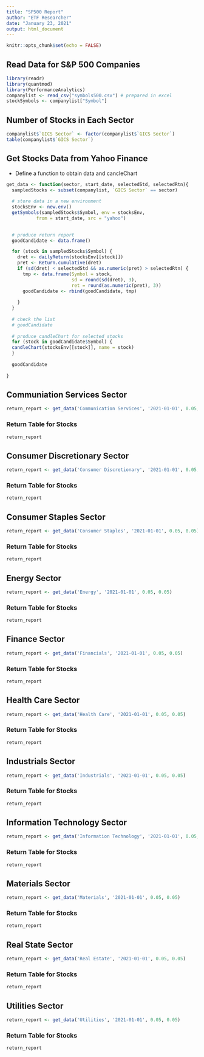 ---
title: "SP500 Report"
author: "ETF Researcher"
date: "January 23, 2021"
output: html_document
---

```{r setup, include=FALSE}
knitr::opts_chunk$set(echo = FALSE)
```

## Read Data for S&P 500 Companies 
```{r message=FALSE, warning=FALSE}
library(readr)
library(quantmod)
library(PerformanceAnalytics)
companylist <- read_csv("symbols500.csv") # prepared in excel
stockSymbols <- companylist["Symbol"]
```

## Number of Stocks in Each Sector
```{r}
companylist$`GICS Sector` <- factor(companylist$`GICS Sector`)
table(companylist$`GICS Sector`)
```

## Get Stocks Data from Yahoo Finance

* Define a function to obtain data and cancleChart
```{r}
get_data <- function(sector, start_date, selectedStd, selectedRtn){
  sampledStocks <- subset(companylist, `GICS Sector` == sector)
  
  # store data in a new environment
  stocksEnv <- new.env()
  getSymbols(sampledStocks$Symbol, env = stocksEnv, 
           from = start_date, src = "yahoo")
  

  # produce return report
  goodCandidate <- data.frame()

  for (stock in sampledStocks$Symbol) {
    dret <- dailyReturn(stocksEnv[[stock]])
    pret <- Return.cumulative(dret)
    if (sd(dret) < selectedStd && as.numeric(pret) > selectedRtn) {
      tmp <- data.frame(Symbol = stock, 
                        sd = round(sd(dret), 3), 
                        ret = round(as.numeric(pret), 3))
      goodCandidate <- rbind(goodCandidate, tmp)
      
    }
  }
  
  # check the list
  # goodCandidate
  
  # produce candleChart for selected stocks
  for (stock in goodCandidate$Symbol) {
  candleChart(stocksEnv[[stock]], name = stock)
  }
  
  goodCandidate
  
}
```
## Communiation Services Sector
```{r message=FALSE, warning=FALSE}
return_report <- get_data('Communication Services', '2021-01-01', 0.05, 0.05)
```

### Return Table for Stocks
```{r}
return_report
```

## Consumer Discretionary Sector
```{r message=FALSE, warning=FALSE}
return_report <- get_data('Consumer Discretionary', '2021-01-01', 0.05, 0.05)
```

### Return Table for Stocks
```{r}
return_report
```
## Consumer Staples  Sector
```{r message=FALSE, warning=FALSE}
return_report <- get_data('Consumer Staples', '2021-01-01', 0.05, 0.05)
```

### Return Table for Stocks
```{r}
return_report
```
## Energy  Sector
```{r message=FALSE, warning=FALSE}
return_report <- get_data('Energy', '2021-01-01', 0.05, 0.05)
```

### Return Table for Stocks
```{r}
return_report
```
## Finance  Sector
```{r message=FALSE, warning=FALSE}
return_report <- get_data('Financials', '2021-01-01', 0.05, 0.05)
```

### Return Table for Stocks
```{r}
return_report
```

## Health Care  Sector
```{r message=FALSE, warning=FALSE}
return_report <- get_data('Health Care', '2021-01-01', 0.05, 0.05)
```

### Return Table for Stocks
```{r}
return_report
```
## Industrials  Sector
```{r message=FALSE, warning=FALSE}
return_report <- get_data('Industrials', '2021-01-01', 0.05, 0.05)
```

### Return Table for Stocks
```{r}
return_report
```
## Information Technology  Sector
```{r message=FALSE, warning=FALSE}
return_report <- get_data('Information Technology', '2021-01-01', 0.05, 0.05)
```

### Return Table for Stocks
```{r}
return_report
```

## Materials  Sector
```{r message=FALSE, warning=FALSE}
return_report <- get_data('Materials', '2021-01-01', 0.05, 0.05)
```

### Return Table for Stocks
```{r}
return_report
```

## Real State Sector
```{r message=FALSE, warning=FALSE}
return_report <- get_data('Real Estate', '2021-01-01', 0.05, 0.05)
```

### Return Table for Stocks
```{r}
return_report
```
## Utilities  Sector
```{r message=FALSE, warning=FALSE}
return_report <- get_data('Utilities', '2021-01-01', 0.05, 0.05)
```

### Return Table for Stocks
```{r}
return_report
```

